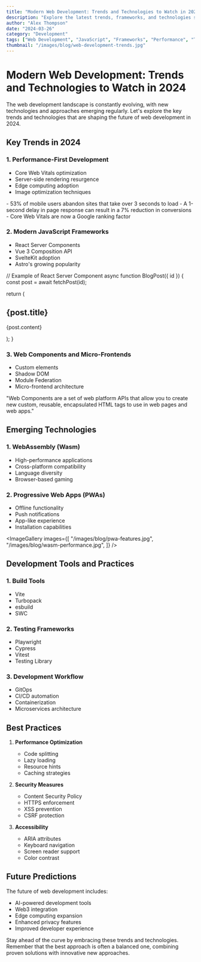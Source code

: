 ```yaml
---
title: "Modern Web Development: Trends and Technologies to Watch in 2024"
description: "Explore the latest trends, frameworks, and technologies shaping the future of web development in 2024."
author: "Alex Thompson"
date: "2024-03-26"
category: "Development"
tags: ["Web Development", "JavaScript", "Frameworks", "Performance", "Trends"]
thumbnail: "/images/blog/web-development-trends.jpg"
---
```


# Modern Web Development: Trends and Technologies to Watch in 2024

The web development landscape is constantly evolving, with new technologies and approaches emerging regularly. Let's explore the key trends and technologies that are shaping the future of web development in 2024.

## Key Trends in 2024

### 1. Performance-First Development

- Core Web Vitals optimization
- Server-side rendering resurgence
- Edge computing adoption
- Image optimization techniques

<InfoBox title="Performance Impact">
  - 53% of mobile users abandon sites that take over 3 seconds to load - A
  1-second delay in page response can result in a 7% reduction in conversions -
  Core Web Vitals are now a Google ranking factor
</InfoBox>

### 2. Modern JavaScript Frameworks

- React Server Components
- Vue 3 Composition API
- SvelteKit adoption
- Astro's growing popularity

<CodeBlock language="javascript">
// Example of React Server Component
async function BlogPost({ id }) {
  const post = await fetchPost(id);
  
  return (
    <article>
      <h1>{post.title}</h1>
      <p>{post.content}</p>
    </article>
  );
}
</CodeBlock>

### 3. Web Components and Micro-Frontends

- Custom elements
- Shadow DOM
- Module Federation
- Micro-frontend architecture

<Quote author="Web Components Working Group">
  "Web Components are a set of web platform APIs that allow you to create new
  custom, reusable, encapsulated HTML tags to use in web pages and web apps."
</Quote>

## Emerging Technologies

### 1. WebAssembly (Wasm)

- High-performance applications
- Cross-platform compatibility
- Language diversity
- Browser-based gaming

### 2. Progressive Web Apps (PWAs)

- Offline functionality
- Push notifications
- App-like experience
- Installation capabilities

<ImageGallery
  images={[
    "/images/blog/pwa-features.jpg",
    "/images/blog/wasm-performance.jpg",
  ]}
/>

## Development Tools and Practices

### 1. Build Tools

- Vite
- Turbopack
- esbuild
- SWC

### 2. Testing Frameworks

- Playwright
- Cypress
- Vitest
- Testing Library

### 3. Development Workflow

- GitOps
- CI/CD automation
- Containerization
- Microservices architecture

## Best Practices

1. **Performance Optimization**

   - Code splitting
   - Lazy loading
   - Resource hints
   - Caching strategies

2. **Security Measures**

   - Content Security Policy
   - HTTPS enforcement
   - XSS prevention
   - CSRF protection

3. **Accessibility**
   - ARIA attributes
   - Keyboard navigation
   - Screen reader support
   - Color contrast

## Future Predictions

The future of web development includes:

- AI-powered development tools
- Web3 integration
- Edge computing expansion
- Enhanced privacy features
- Improved developer experience

<CallToAction
  title="Start Building Modern Web Applications"
  buttonText="Learn More"
  buttonLink="/contact"
/>

Stay ahead of the curve by embracing these trends and technologies. Remember that the best approach is often a balanced one, combining proven solutions with innovative new approaches.
